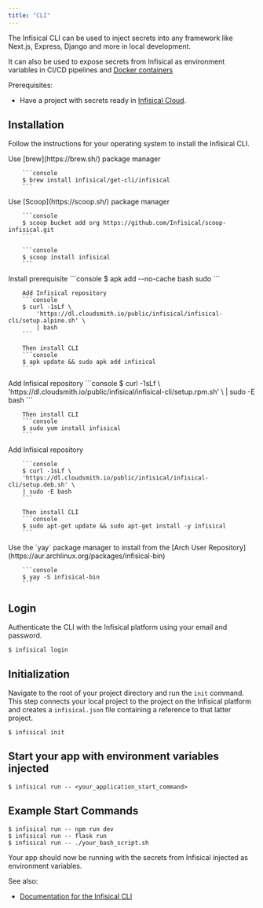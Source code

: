 ```yaml
---
title: "CLI"
---
```


The Infisical CLI can be used to inject secrets into any framework like Next.js, Express, Django and more in local development.

It can also be used to expose secrets from Infisical as environment variables in CI/CD pipelines and [Docker containers](/documentation/getting-started/docker)

Prerequisites: 

- Have a project with secrets ready in [Infisical Cloud](https://app.infisical.com).

## Installation

Follow the instructions for your operating system to install the Infisical CLI.

<Tabs>
   <Tab title="MacOS">
  	Use [brew](https://brew.sh/) package manager

    	```console
    	$ brew install infisical/get-cli/infisical
    	```
   </Tab>
   <Tab title="Windows">
      Use [Scoop](https://scoop.sh/) package manager

        ```console
        $ scoop bucket add org https://github.com/Infisical/scoop-infisical.git
        ```

        ```console
        $ scoop install infisical
        ```
   </Tab>
	 <Tab title="Alpine">
	 Install prerequisite
		```console
		$ apk add --no-cache bash sudo
		```

    	Add Infisical repository
    	```console
    	$ curl -1sLf \
    		'https://dl.cloudsmith.io/public/infisical/infisical-cli/setup.alpine.sh' \
    		| bash
    	```

    	Then install CLI
    	```console
    	$ apk update && sudo apk add infisical
    	```

   </Tab>
	 <Tab title="RedHat/CentOs/Amazon">
	 Add Infisical repository
		```console
		$ curl -1sLf \
		'https://dl.cloudsmith.io/public/infisical/infisical-cli/setup.rpm.sh' \
		| sudo -E bash
		```

    	Then install CLI
    	```console
    	$ sudo yum install infisical
    	```

   </Tab>
	 <Tab title="Debian/Ubuntu">
	 	Add Infisical repository 
			
		```console
		$ curl -1sLf \
		'https://dl.cloudsmith.io/public/infisical/infisical-cli/setup.deb.sh' \
		| sudo -E bash
		```

    	Then install CLI
    	```console
    	$ sudo apt-get update && sudo apt-get install -y infisical
    	```

   </Tab>
	<Tab title="Arch Linux">
		Use the `yay` package manager to install from the [Arch User Repository](https://aur.archlinux.org/packages/infisical-bin)
			
		```console
		$ yay -S infisical-bin
		```

   </Tab>
</Tabs>

## Login

Authenticate the CLI with the Infisical platform using your email and password.

```console
$ infisical login
```

## Initialization

Navigate to the root of your project directory and run the `init` command. This step connects your local project to the project on the Infisical platform and creates a `infisical.json` file containing a reference to that latter project.

```console
$ infisical init
```

## Start your app with environment variables injected

```console
$ infisical run -- <your_application_start_command>
```

## Example Start Commands

```console
$ infisical run -- npm run dev
$ infisical run -- flask run
$ infisical run -- ./your_bash_script.sh
```

Your app should now be running with the secrets from Infisical injected as environment variables.

See also:

- [Documentation for the Infisical CLI](/cli/overview)